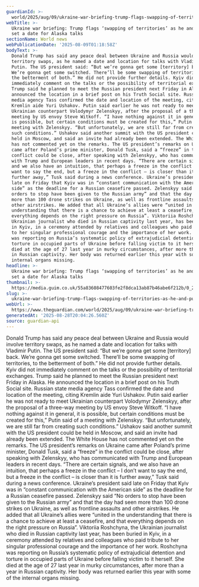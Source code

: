 ```yaml
---
guardianId: >-
  world/2025/aug/09/ukraine-war-briefing-trump-flags-swapping-of-territories-as-he-and-putin-set-a-date-for-alaska-talks
webTitle: >-
  Ukraine war briefing: Trump flags ‘swapping of territories’ as he and Putin
  set a date for Alaska talks
sectionName: World news
webPublicationDate: '2025-08-09T01:18:58Z'
bodyText: >-
  Donald Trump has said any peace deal between Ukraine and Russia would involve
  territory swaps, as he named a date and location for talks with Vladimir
  Putin. The US president said: “But we’re gonna get some [territory] back.
  We’re gonna get some switched. There’ll be some swapping of territories, to
  the betterment of both.” He did not provide further details. Kyiv did not
  immediately comment on the talks or the possibility of territorial exchanges.
  Trump said he planned to meet the Russian president next Friday in Alaska. He
  announced the location in a brief post on his Truth Social site. Russian state
  media agency Tass confirmed the date and location of the meeting, citing
  Kremlin aide Yuri Ushakov. Putin said earlier he was not ready to meet
  Ukrainian counterpart Volodymyr Zelenskyy, after the proposal of a three-way
  meeting by US envoy Steve Witkoff. “I have nothing against it in general, it
  is possible, but certain conditions must be created for this,” Putin said of a
  meeting with Zelenskyy. “But unfortunately, we are still far from creating
  such conditions.” Ushakov said another summit with the US president could be
  held in Moscow, and said an invite had already been extended. The White House
  has not commented yet on the remarks. The US president’s remarks on Ukraine
  came after Poland’s prime minister, Donald Tusk, said a “freeze” in the
  conflict could be close, after speaking with Zelenskyy, who has communicated
  with Trump and European leaders in recent days. “There are certain signals,
  and we also have an intuition, that perhaps a freeze in the conflict – I don’t
  want to say the end, but a freeze in the conflict – is closer than it is
  further away,” Tusk said during a news conference. Ukraine’s president said
  late on Friday that Kyiv was in “constant communication with the American
  side” as the deadline for a Russian ceasefire passed. Zelenskyy said “No
  orders to stop have been given to the Russian army” and that the day had seen
  more than 100 drone strikes on Ukraine, as well as frontline assaults and
  other airstrikes. He added that all Ukraine’s allies were “united in the
  understanding that there is a chance to achieve at least a ceasefire, and that
  everything depends on the right pressure on Russia”. Viktoriia Roshchyna, the
  Ukrainian journalist who died in Russian captivity last year, has been buried
  in Kyiv, in a ceremony attended by relatives and colleagues who paid tribute
  to her singular professional courage and the importance of her work. Roshchyna
  was reporting on Russia’s systematic policy of extrajudicial detention and
  torture in occupied parts of Ukraine before falling victim to it herself. She
  died at the age of 27 last year in murky circumstances, after more than a year
  in Russian captivity. Her body was returned earlier this year with some of the
  internal organs missing.
headline: >-
  Ukraine war briefing: Trump flags ‘swapping of territories’ as he and Putin
  set a date for Alaska talks
thumbnail: >-
  https://media.guim.co.uk/55a83608477603fe2f8dca13ab87b46abe6f212b/0_254_3349_2680/500.jpg
slug: >-
  ukraine-war-briefing-trump-flags-swapping-of-territories-as-he-and-putin-set-a-date-for-alaska-talks
webUrl: >-
  https://www.theguardian.com/world/2025/aug/09/ukraine-war-briefing-trump-flags-swapping-of-territories-as-he-and-putin-set-a-date-for-alaska-talks
generatedAt: '2025-08-28T20:04:26.560Z'
source: guardian-api
---
```

Donald Trump has said any peace deal between Ukraine and Russia would involve territory swaps, as he named a date and location for talks with Vladimir Putin. The US president said: “But we’re gonna get some [territory] back. We’re gonna get some switched. There’ll be some swapping of territories, to the betterment of both.” He did not provide further details. Kyiv did not immediately comment on the talks or the possibility of territorial exchanges. Trump said he planned to meet the Russian president next Friday in Alaska. He announced the location in a brief post on his Truth Social site. Russian state media agency Tass confirmed the date and location of the meeting, citing Kremlin aide Yuri Ushakov. Putin said earlier he was not ready to meet Ukrainian counterpart Volodymyr Zelenskyy, after the proposal of a three-way meeting by US envoy Steve Witkoff. “I have nothing against it in general, it is possible, but certain conditions must be created for this,” Putin said of a meeting with Zelenskyy. “But unfortunately, we are still far from creating such conditions.” Ushakov said another summit with the US president could be held in Moscow, and said an invite had already been extended. The White House has not commented yet on the remarks. The US president’s remarks on Ukraine came after Poland’s prime minister, Donald Tusk, said a “freeze” in the conflict could be close, after speaking with Zelenskyy, who has communicated with Trump and European leaders in recent days. “There are certain signals, and we also have an intuition, that perhaps a freeze in the conflict – I don’t want to say the end, but a freeze in the conflict – is closer than it is further away,” Tusk said during a news conference. Ukraine’s president said late on Friday that Kyiv was in “constant communication with the American side” as the deadline for a Russian ceasefire passed. Zelenskyy said “No orders to stop have been given to the Russian army” and that the day had seen more than 100 drone strikes on Ukraine, as well as frontline assaults and other airstrikes. He added that all Ukraine’s allies were “united in the understanding that there is a chance to achieve at least a ceasefire, and that everything depends on the right pressure on Russia”. Viktoriia Roshchyna, the Ukrainian journalist who died in Russian captivity last year, has been buried in Kyiv, in a ceremony attended by relatives and colleagues who paid tribute to her singular professional courage and the importance of her work. Roshchyna was reporting on Russia’s systematic policy of extrajudicial detention and torture in occupied parts of Ukraine before falling victim to it herself. She died at the age of 27 last year in murky circumstances, after more than a year in Russian captivity. Her body was returned earlier this year with some of the internal organs missing.
